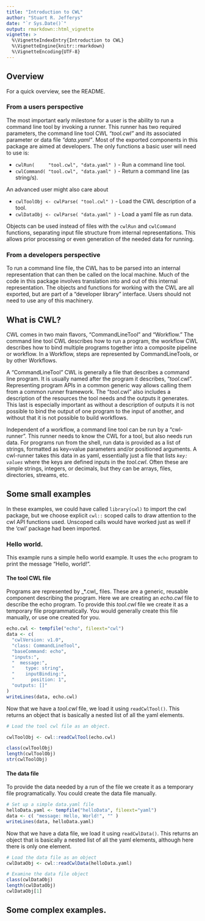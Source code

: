 ```yaml
---
title: "Introduction to CWL"
author: "Stuart R. Jefferys"
date: "`r Sys.Date()`"
output: rmarkdown::html_vignette
vignette: >
  %\VignetteIndexEntry{Introduction to CWL}
  %\VignetteEngine{knitr::rmarkdown}
  %\VignetteEncoding{UTF-8}
---
```


## Overview

For a quick overview, see the README.

### From a users perspective

The most important early milestone for a user is the ability to run a command line tool by invoking a runner. This runner has two required parameters, the command line tool CWL _"tool.cwl"_ and its associated parameter or data file _"data.yaml"_. Most of the exported components in this package are aimed at developers. The only functions a basic user will need to use is:

* `cwlRun(     "tool.cwl", "data.yaml" )` - Run a command line tool.
* `cwlCommand( "tool.cwl", "data.yaml" )` - Return a command line (as string/s).

An advanced user might also care about

* `cwlToolObj <- cwlParse( "tool.cwl" )` - Load the CWL description of a tool.
* `cwlDataObj <- cwlParse( "data.yaml" )` - Load a yaml file as run data.

Objects can be used instead of files with the `cwlRun` and `cwlCommand` functions, separating input file structure from internal representations. This allows prior processing or even generation of the needed data for running.
        
### From a developers perspective

To run a command line file, the CWL has to be parsed into an internal representation that can then be called on the local machine. Much of the code in this package involves translation into and out of this internal representation. The objects and functions for working with the CWL are all exported, but are part of a "developer library" interface. Users should not need to use any of this machinery.

## What is CWL?

CWL comes in two main flavors, "CommandLineTool" and "Workflow." The command line tool CWL describes how to run a program, the workflow CWL describes how to bind multiple programs together into a composite pipeline or workflow. In a Workflow, steps are represented by CommandLineTools, or by other Workflows.

A "CommandLineTool" CWL is generally a file that describes a command line program. It is usually named after the program it describes, "_tool_.cwl". Representing program APIs in a common generic way allows calling them from a common runner framework. The "_tool_.cwl" also includes a description of the resources the tool needs and the outputs it generates. This last is especially important as without a description of outputs it is not possible to bind the output of one program to the input of another, and without that it is not possible to build workflows.

Independent of a workflow, a command line tool can be run by a "cwl-runner". This runner needs to know the CWL for a tool, but also needs run data. For programs run from the shell, run data is provided as a list of strings, formatted as key=value parameters and/or positioned arguments. A cwl-runner takes this data in as yaml, essentially just a file that lists _`key: values`_ where the keys are defined inputs in the _tool.cwl_. Often these are simple strings, integers, or decimals, but they can be arrays, files, directories, streams, etc.

## Some small examples

In these examples, we could have called `library(cwl)` to import the cwl package, but we choose explicit `cwl::` scoped calls to draw attention to the cwl API functions used. Unscoped calls would have worked just as well if the 'cwl' package had been imported.

### Hello world.

This example runs a simple hello world example. It uses the `echo` program to print the message "Hello, world!". 

#### The tool CWL file

Programs are represented by _*.cwl_ files. These are a generic, reusable component describing the program. Here we are creating an _echo.cwl_ file to describe the echo program. To provide this _tool.cwl_ file we create it as a temporary file programmatically. You would generally create this file manually, or use one created for you.

```r
echo.cwl <- tempfile("echo", fileext="cwl")
data <- c(
  "cwlVersion: v1.0",
  "class: CommandLineTool",
  "baseCommand: echo",
  "inputs:",
  "  message:",
  "    type: string",
  "    inputBinding:",
  "      position: 1",
  "outputs: []"
)
writeLines(data, echo.cwl)
```

Now that we have a _tool.cwl_ file, we load it using `readCwlTool()`. This returns an object that is basically a nested list of all the yaml elements.

```r
# Load the tool cwl file as an object.

cwlToolObj <- cwl::readCwlTool(echo.cwl)

class(cwlToolObj)
length(cwlToolObj)
str(cwlToolObj)
```

#### The data file

To provide the data needed by a run of the file we create it as a temporary file programatically. You could create the data file manually.

```r
# Set up a simple data.yaml file
helloData.yaml <- tempfile("helloData", fileext="yaml")
data <- c( "message: Hello, World!", "" )
writeLines(data, helloData.yaml)
```

Now that we have a data file, we load it using `readCwlData()`. This returns an object that is basically a nested list of all the yaml elements, although here there is only one element.

```r
# Load the data file as an object
cwlDataObj <- cwl::readCwlData(helloData.yaml)

# Examine the data file object
class(cwlDataObj)
length(cwlDataObj)
cwlDataObj[1]
```


## Some complex examples.
